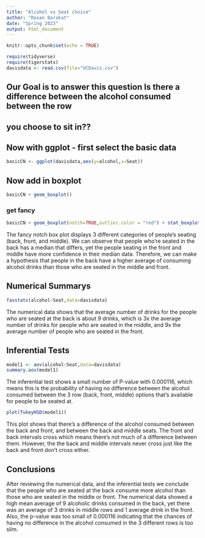 ```yaml
---
title: "Alcohol vs Seat choice"
author: "Roxan Barakat"
date: "Spring 2023"
output: html_document
---
```


```r
knitr::opts_chunk$set(echo = TRUE)
```

```r
require(tidyverse)
require(tigerstats)
davisdata <- read.csv(file="UCDavis.csv")
```
## Our Goal is to answer this question Is there a difference between the alcohol consumed between the row
## you choose to sit in??

## Now with ggplot - first select the basic data

```r
basicCN <- ggplot(davisdata,aes(y=alcohol,x=Seat))
```
## Now add in boxplot

```r
basicCN + geom_boxplot()
```
  
  
### get fancy  

```r
basicCN + geom_boxplot(notch=TRUE,outlier.color = "red") + stat_boxplot(geom ='errorbar') + labs(title="Fancy notch boxplot \n with 2 lines")
```

The fancy notch box plot displays 3 different categories of people's seating (back, front, and middle). We can observe that people who're seated in the back has a median that differs, yet the people seating in the front and middle have more confidence in their median data. Therefore, we can make a hypothesis that people in the back have a higher average of consuming alcohol drinks than those who are seated in the middle and front. 

## Numerical Summarys 

```r
favstats(alcohol~Seat,data=davisdata)
```
The numerical data shows that the average number of drinks for the people who are seated at the back is about 9 drinks, which is 3x the average number of drinks for people who are seated in the middle, and 9x the average number of people who are seated in the front.

## Inferential Tests

```r
model1 <- aov(alcohol~Seat,data=davisdata)
summary.aov(model1)
```

The inferential test shows a small number of P-value with 0.000116, which means this is the probability of having no difference between the alcohol consumed between the 3 row (back, front, middle) options that's available for people to be seated at.


```r
plot(TukeyHSD(model1))
```

This plot shows that there's a difference of the alcohol consumed between the back and front, and between the back and middle seats. The front and back intervals cross which means there's not much of a difference between them. However, the the back and middle intervals never cross just like the back and front don't cross either. 

## Conclusions

After reviewing the numerical data, and the inferential tests we conclude that the people who are seated at the back consume more alcohol than those who are seated in the middle or front. The numerical data showed a high mean average of 9 alcoholic drinks consumed in the back, yet there was an average of 3 drinks in middle rows and 1 average drink in the front. Also, the p-value was too small of 0.000116 indicating that the chances of having no difference in the alcohol consumed in the 3 different rows is too slim.
